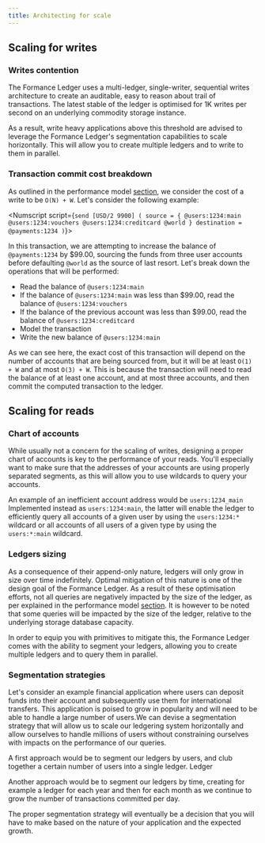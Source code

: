 ```yaml
---
title: Architecting for scale
---
```


## Scaling for writes

### Writes contention

The Formance Ledger uses a multi-ledger, single-writer, sequential writes architecture to create an auditable, easy to reason about trail of transactions. The latest stable of the ledger is optimised for 1K writes per second on an underlying commodity storage instance.

As a result, write heavy applications above this threshold are advised to leverage the Formance Ledger's segmentation capabilities to scale horizontally. This will allow you to create multiple ledgers and to write to them in parallel.

### Transaction commit cost breakdown

As outlined in the performance model [section](/ledger/reference/performance), we consider the cost of a write to be `O(N) + W`. Let's consider the following example:

<Numscript script={`send [USD/2 9900] (
  source = {
    @users:1234:main
    @users:1234:vouchers
    @users:1234:creditcard
    @world
  }
  destination = @payments:1234
)`}></Numscript>

In this transaction, we are attempting to increase the balance of `@payments:1234` by $99.00, sourcing the funds from three user accounts before defaulting `@world` as the source of last resort. Let's break down the operations that will be performed:
* Read the balance of `@users:1234:main`
* If the balance of `@users:1234:main` was less than $99.00, read the balance of `@users:1234:vouchers`
* If the balance of the previous account was less than $99.00, read the balance of `@users:1234:creditcard`
* Model the transaction
* Write the new balance of `@users:1234:main`

As we can see here, the exact cost of this transaction will depend on the number of accounts that are being sourced from, but it will be at least `O(1) + W` and at most `O(3) + W`. This is because the transaction will need to read the balance of at least one account, and at most three accounts, and then commit the computed transaction to the ledger.


<!-- The exact cost of this transaction will depend on the number of accounts that are being sourced from, but it will be at least `O(1) + W` and at most `O(3) + W`. This is because the transaction will need to read the balance of each of the three accounts, and then write the new balance to the destination account. -->


<!-- * Accounts contention -->

## Scaling for reads

### Chart of accounts

While usually not a concern for the scaling of writes, designing a proper chart of accounts is key to the performance of your reads. You'll especially want to make sure that the addresses of your accounts are using properly separated segments, as this will allow you to use wildcards to query your accounts.

An example of an inefficient account address would be `users:1234_main`
Implemented instead as `users:1234:main`, the latter will enable the ledger to efficiently query all accounts of a given user by using the `users:1234:*` wildcard or all accounts of all users of a given type by using the `users:*:main` wildcard.

### Ledgers sizing

As a consequence of their append-only nature, ledgers will only grow in size over time indefinitely. Optimal mitigation of this nature is one of the design goal of the Formance Ledger. As a result of these optimisation efforts, not all queries are negatively impacted by the size of the ledger, as per explained in the performance model [section](/ledger/reference/performance). It is however to be noted that some queries will be impacted by the size of the ledger, relative to the underlying storage database capacity.

In order to equip you with primitives to mitigate this, the Formance Ledger comes with the ability to segment your ledgers, allowing you to create multiple ledgers and to query them in parallel.

### Segmentation strategies

Let's consider an example financial application where users can deposit funds into their account and subsequently use them for international transfers. This application is poised to grow in popularity and will need to be able to handle a large number of users.We can devise a segmentation strategy that will allow us to scale our ledgering system horizontally and allow ourselves to handle millions of users without constraining ourselves with impacts on the performance of our queries.

A first approach would be to segment our ledgers by users, and club together a certain number of users into a single ledger. Ledger 

Another approach would be to segment our ledgers by time, creating for example a ledger for each year and then for each month as we continue to grow the number of transactions committed per day.

The proper segmentation strategy will eventually be a decision that you will have to make based on the nature of your application and the expected growth.